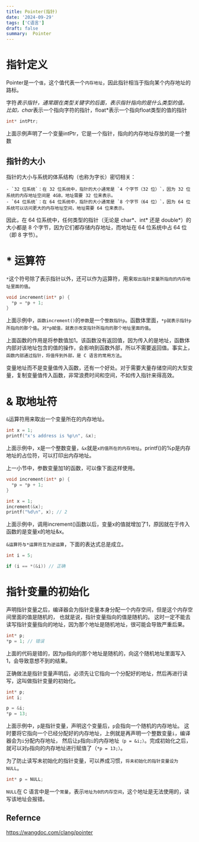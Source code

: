 ```yaml
---
title: Pointer(指针)
date: '2024-09-29'
tags: ['C语言']
draft: false
summary:  Pointer
---
```


# 指针定义
Pointer是一个`值`，这个值代表一个`内存地址`，因此指针相当于指向某个内存地址的路标。

字符*表示指针，通常跟在类型关键字的后面，表示指针指向的是什么类型的值。
比如，char*表示一个指向字符的指针，float*表示一个指向float类型的值的指针

```c
int* intPtr;
```

上面示例声明了一个变量intPtr，它是一个指针，指向的内存地址存放的是一个整数


## 指针的大小
指针的大小与系统的体系结构（也称为字长）密切相关：

    - `32 位系统`：在 32 位系统中，指针的大小通常是 `4 个字节（32 位）`，因为 32 位系统的内存地址空间是 4GB，地址需要 32 位来表示。
    - `64 位系统`：在 64 位系统中，指针的大小通常是 `8 个字节（64 位）`，因为 64 位系统可以访问更大的内存地址空间，地址需要 64 位来表示。
    
因此，在 64 位系统中，任何类型的指针（无论是 char*、int* 还是 double*）的大小都是 8 个字节，因为它们都存储内存地址，而地址在 64 位系统中占 64 位（即 8 字节）。


# \* 运算符

`*`这个符号除了表示指针以外，还可以作为运算符，用来`取出指针变量所指向的内存地址里面的值`。
```C
void increment(int* p) {
  *p = *p + 1;
}
```

上面示例中，`函数increment()`的`参数`是一个`整数指针p`。函数体里面，`*p就表示指针p所指向的那个值`。`对*p赋值，就表示改变指针所指向的那个地址里面的值`。

上面函数的作用是将参数值加1。该函数没有返回值，因为传入的是地址，函数体内部对该地址包含的值的操作，会影响到函数外部，所以不需要返回值。事实上，`函数内部通过指针，将值传到外部，是 C 语言的常用方法`。

变量地址而不是变量值传入函数，还有一个好处。对于需要大量存储空间的大型变量，复制变量值传入函数，非常浪费时间和空间，不如传入指针来得高效。

# \&  取地址符

`&`运算符用来取出一个变量所在的内存地址。

```C
int x = 1;
printf("x's address is %p\n", &x);
```
上面示例中，x是一个整数变量，`&x`就是`x的值所在的内存地址`。printf()的%p是内存地址的占位符，可以打印出内存地址。

上一小节中，参数变量加1的函数，可以像下面这样使用。

```C
void increment(int* p) {
  *p = *p + 1;
}

int x = 1;
increment(&x);
printf("%d\n", x); // 2
```

上面示例中，调用increment()函数以后，变量x的值就增加了1，原因就在于传入函数的是变量x的地址&x。

`&运算符与*运算符互为逆运算`，下面的表达式总是成立。

```C
int i = 5;

if (i == *(&i)) // 正确
```


# 指针变量的初始化

声明指针变量之后，编译器会为指针变量本身分配一个内存空间，但是这个内存空间里面的值是随机的，
也就是说，指针变量指向的值是随机的。
这时一定不能去读写指针变量指向的地址，因为那个地址是随机地址，很可能会导致严重后果。

```C
int* p;
*p = 1; // 错误
```

上面的代码是错的，因为p指向的那个地址是随机的，向这个随机地址里面写入1，会导致意想不到的结果。

正确做法是指针变量声明后，必须先让它指向一个分配好的地址，然后再进行读写，这叫做指针变量的初始化。

```C
int* p;
int i;

p = &i;
*p = 13;
```

上面示例中，`p`是指针变量，声明这个变量后，`p`会指向一个随机的内存地址。
这时要将它指向一个已经分配好的内存地址，上例就是再声明一个整数变量`i`，编译器会为`i`分配内存地址，
然后让`p`指向`i`的内存地址`（p = &i;）`。完成初始化之后，就可以对`p`指向的内存地址进行赋值了（`*p = 13;）`。

为了防止读写未初始化的指针变量，可以养成习惯，`将未初始化的指针变量设为NULL`。
```C
int* p = NULL;
```
`NULL`在 C 语言中是一个`常量`，表示`地址为0的内存空间`，这个地址是无法使用的，读写该地址会报错。


## Refernce
https://wangdoc.com/clang/pointer
